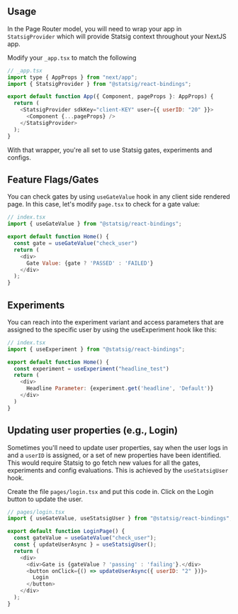 ## Usage

In the Page Router model, you will need to wrap your app in `StatsigProvider` which will provide Statsig context throughout your NextJS app.  

Modify your `_app.tsx` to match the following

```js
// _app.tsx
import type { AppProps } from "next/app";
import { StatsigProvider } from "@statsig/react-bindings";

export default function App({ Component, pageProps }: AppProps) {
  return (
    <StatsigProvider sdkKey="client-KEY" user={{ userID: "20" }}>
      <Component {...pageProps} />
    </StatsigProvider>
  );
}
```

With that wrapper, you're all set to use Statsig gates, experiments and configs.

## Feature Flags/Gates

You can check gates by using `useGateValue` hook in any client side rendered page.  In this case, let's modify `page.tsx` to check for a gate value:

```js
// index.tsx
import { useGateValue } from "@statsig/react-bindings";

export default function Home() {
  const gate = useGateValue("check_user")
  return (
    <div>
      Gate Value: {gate ? 'PASSED' : 'FAILED'}
    </div>
  );
}
```

## Experiments

You can reach into the experiment variant and access parameters that are assigned to the specific user by using the useExperiment hook like this:

```js
// index.tsx
import { useExperiment } from "@statsig/react-bindings";

export default function Home() {
  const experiment = useExperiment("headline_test")
  return (
    <div>
      Headline Parameter: {experiment.get('headline', 'Default')}
    </div>
  )
}
```

## Updating user properties (e.g., Login)

Sometimes you'll need to update user properties, say when the user logs in and a `userID` is assigned, or a set of new properties have been identified.  This would require Statsig to go fetch new values for all the gates, experiments and config evaluations.  This is achieved by the `useStatsigUser` hook.

Create the file `pages/login.tsx` and put this code in.  Click on the Login button to update the user.

```js
// pages/login.tsx
import { useGateValue, useStatsigUser } from "@statsig/react-bindings";

export default function LoginPage() {
  const gateValue = useGateValue("check_user");
  const { updateUserAsync } = useStatsigUser();
  return (
    <div>
      <div>Gate is {gateValue ? 'passing' : 'failing'}.</div>
      <button onClick={() => updateUserAsync({ userID: "2" })}>
        Login
      </button>
    </div>
  );
}
```
